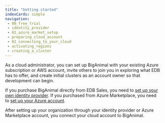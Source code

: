 ```yaml
---
title: "Getting started"
indexCards: simple
navigation:
 - 00_free_trial
 - identity_provider
 - 02_azure_market_setup
 - preparing_cloud_account
 - 02_connecting_to_your_cloud
 - activating_regions
 - creating_a_cluster
---
```


As a cloud administrator, you can set up BigAnimal with your existing Azure subscription or AWS account, invite others to join you in exploring what EDB has to offer, and create initial clusters as an account owner so that development can begin. 

<!-- Alternatively, you can use [BigAnimal's Terraform provider](../using_cluster/terraform_provider) to incorporate BigAnimal into your existing cloud infrastructure workflows.  -->

If you purchase BigAnimal directly from EDB Sales, you need to [set up your own identity provider](/biganimal/release/getting_started/identity_provider). If you purchased from Azure Marketplace, you need to [set up your Azure account](/biganimal/release/getting_started/02_azure_market_setup). 

After setting up your organization through your identity provider or Azure Marketplace account, you connect your cloud account to BigAnimal.